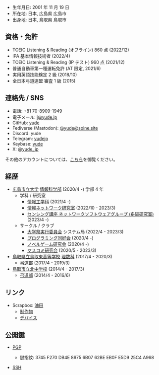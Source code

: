 - 生年月日: 2001 年 11 月 19 日
- 所在地: 日本, 広島県 広島市
- 出身地: 日本, 鳥取県 鳥取市

## 資格・免許

- TOEIC Listening & Reading (オフライン) 860 点 (2022/12)
- IPA 基本情報技術者 (2022/4)
- TOEIC Listening & Reading (IP テスト) 960 点 (2021/12)
- 普通自動車第一種運転免許 (AT 限定, 2021/6)
- 実用英語技能検定 2 級 (2018/10)
- 全日本弓道連盟 審査 1 級 (2015)

## 連絡先 / SNS

- 電話: +81 70-8909-1949
- 電子メール: i@yude.jp
- GitHub: [yude](https://github.com/yude)
- Fediverse (Mastodon): [@yude@soine.site](https://mstdn.soine.site/@yude)
- Discord: yude
- Telegram: [yudejp](https://t.me/yudejp)
- Keybase: [yude](https://keybase.io/yude)
- X: [@yude_jp](https://x.com/yude_jp)

その他のアカウントについては、[こちら](https://scrapbox.io/yude/%E3%82%A2%E3%82%AB%E3%82%A6%E3%83%B3%E3%83%88)を御覧ください。

## 経歴

- [広島市立大学](https://www.hiroshima-cu.ac.jp/) [情報科学部](https://www2.info.hiroshima-cu.ac.jp/) (2020/4 -) 学部 4 年
  - 学科 / 研究室
    - [情報工学科](https://www.hiroshima-cu.ac.jp/department/sciences/info/) (2021/4 -)
    - [情報ネットワーク研究室](http://www.net.info.hiroshima-cu.ac.jp/) (2022/10 - 2023/3)
    - [センシング講座 ネットワークソフトウェアグループ (舟阪研究室)](https://funahcu.github.io/funalab/) (2023/4 -)
  - サークル / クラブ
    - [大学祭実行委員会](https://ichidaisai.com) システム局 (2022/4 - 2023/3)
    - [プログラミング同好会](https://twitter.com/HCU_ProgramClub) (2020/4 -)
    - [ノベルゲーム研究会](https://twitter.com/hcunovelgame) (2020/4 -)
    - [マスコミ研究会](https://twitter.com/masukenDP) (2020/5 - 2023/3)
- [鳥取県立鳥取東高等学校](https://www.torikyo.ed.jp/torie-h/) [理数科](https://www.torikyo.ed.jp/torie-h/%E7%90%86%E6%95%B0%E7%A7%91) (2017/4 - 2020/3)
  - [弓道部](https://www.torikyo.ed.jp/torie-h/%E9%83%A8%E6%B4%BB%E5%8B%95/%E5%BC%93%E9%81%93) (2017/4 - 2019/3)
- [鳥取市立北中学校](https://sites.google.com/g.torikyo.ed.jp/torin-jhp/) (2014/4 - 2017/3)
  - [弓道部](https://sites.google.com/g.torikyo.ed.jp/torin-jhp/%E9%83%A8%E6%B4%BB%E5%8B%95/%E5%90%84%E9%83%A8%E5%B9%B4%E9%96%93%E6%B4%BB%E5%8B%95%E8%A8%88%E7%94%BB?authuser=0) (2014/4 - 2016/6)

## リンク

- Scrapbox: [油田](https://scrapbox.io/yude)
  - [制作物](https://scrapbox.io/yude/%E5%88%B6%E4%BD%9C%E7%89%A9)
  - [デバイス](https://scrapbox.io/yude/%E3%83%87%E3%83%90%E3%82%A4%E3%82%B9)

## 公開鍵

- [PGP](https://github.com/yude.gpg)

  - 鍵指紋: 3745 F270 DB4E 8975 6B07 62BE EB0F E5D9 25C4 A968

- [SSH](https://github.com/yude.keys)
